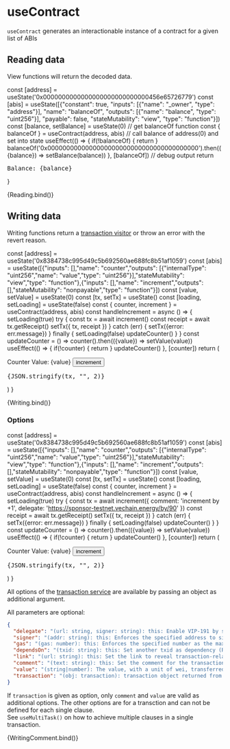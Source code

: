 
# useContract

<Meta title="Hooks/useContract" />

`useContract` generates an interactionable instance of a contract for a given list of ABIs

## Reading data

View functions will return the decoded data.

  const [address] = useState('0x0000000000000000000000000000456e65726779')
  const [abis] = useState([{"constant": true, "inputs": [{"name": "_owner", "type": "address"}], "name": "balanceOf", "outputs": [{"name": "balance", "type": "uint256"}], "payable": false, "stateMutability": "view", "type": "function"}])
  const [balance, setBalance] = useState(0)
  // get balanceOf function
  const { balanceOf } = useContract(address, abis)
  // call balance of address(0) and set into state
  useEffect(() => {
    if(!balanceOf) { return }
    balanceOf('0x0000000000000000000000000000000000000000').then(({balance}) => setBalance(balance))
  }, [balanceOf])
  // debug output
  return <pre>Balance: {balance}</pre>
}

<Canvas withSource="open">
  <Story name="Reading">
    {Reading.bind()}
  </Story>
</Canvas>


## Writing data

Writing functions return a [transaction visitor](https://docs.vechain.org/connex/api.html#transaction-visitor) or throw an error with the revert reason.

  const [address] = useState('0x8384738c995d49c5b692560ae688fc8b51af1059')
  const [abis] = useState([{"inputs": [],"name": "counter","outputs": [{"internalType": "uint256","name": "value","type": "uint256"}],"stateMutability": "view","type": "function"},{"inputs": [],"name": "increment","outputs": [],"stateMutability": "nonpayable","type": "function"}])
  const [value, setValue] = useState(0)
  const [tx, setTx] = useState() 
  const [loading, setLoading] = useState(false)
  const { counter, increment } = useContract(address, abis)
  const handleIncrement = async () => {
    setLoading(true)
    try {
      const tx = await increment()
      const receipt = await tx.getReceipt()
      setTx({ tx, receipt })
    }
    catch (err) {
      setTx({error: err.message})
    }
    finally {
      setLoading(false)
      updateCounter()
    }
  }
  const updateCounter = () => counter().then(({value}) => setValue(value))
  useEffect(() => {
    if(!counter) { return }
    updateCounter()
  }, [counter])
  return (
    <div>
      Counter Value: {value} <Button onClick={handleIncrement} loading={loading}>increment</Button><br />
      <pre>{JSON.stringify(tx, "", 2)}</pre>
    </div>
  )
}

<Canvas withSource="open">
  <Story name="Writing">
    {Writing.bind()}
  </Story>
</Canvas>


### Options

  const [address] = useState('0x8384738c995d49c5b692560ae688fc8b51af1059')
  const [abis] = useState([{"inputs": [],"name": "counter","outputs": [{"internalType": "uint256","name": "value","type": "uint256"}],"stateMutability": "view","type": "function"},{"inputs": [],"name": "increment","outputs": [],"stateMutability": "nonpayable","type": "function"}])
  const [value, setValue] = useState(0)
  const [tx, setTx] = useState() 
  const [loading, setLoading] = useState(false)
  const { counter, increment } = useContract(address, abis)
  const handleIncrement = async () => {
    setLoading(true)
    try {
      const tx = await increment({ comment: 'increment by +1', delegate: 'https://sponsor-testnet.vechain.energy/by/90' })
      const receipt = await tx.getReceipt()
      setTx({ tx, receipt })
    }
    catch (err) {
      setTx({error: err.message})
    }
    finally {
      setLoading(false)
      updateCounter()
    }
  }
  const updateCounter = () => counter().then(({value}) => setValue(value))
  useEffect(() => {
    if(!counter) { return }
    updateCounter()
  }, [counter])
  return (
    <div>
      Counter Value: {value} <Button onClick={handleIncrement} loading={loading}>increment</Button><br />
      <pre>{JSON.stringify(tx, "", 2)}</pre>
    </div>
  )
}

All options of the [transaction service](https://docs.vechain.org/connex/api.html#transaction-signing-service) are available by passing an object as additional argument.

All parameters are optional:

```json
{
  "delegate": "(url: string, signer: string): this: Enable VIP-191 by setting the url and the fee payer's address. Wallets(Sync2) will request fee payer's signature with the url and required parameters, read this (opens new window)to get the detail about building a VIP-191 service",
  "signer": "(addr: string): this: Enforces the specified address to sign the transaction",
  "gas": "(gas: number): this: Enforces the specified number as the maximum gas that can be consumed for the transaction",
  "dependsOn": "(txid: string): this: Set another txid as dependency (Reference)",
  "link": "(url: string): this: Set the link to reveal transaction-related information, the link will be used for connex to assemble a callback url by replacing the placeholder {txid} by Transaction ID",
  "comment": "(text: string): this: Set the comment for the transaction that will be revealed to the user",
  "value": "(string|number): The value, with a unit of wei, transferred through the transaction. Specifically, it plays the role of endowment when the transaction is contract-creation type",
  "transaction": "(obj: transaction): transaction object returned from multiTask() to support multiple clauses in a single transaction"
}
```

If `transaction` is given as option, only `comment` and `value` are valid as additional options. The other options are for a transction and can not be defined for each single clause.  
See `useMultiTask()` on how to achieve multiple clauses in a single transaction.

<Canvas withSource="open">
  <Story name="Writing With custom comment">
    {WritingComment.bind()}
  </Story>
</Canvas>

